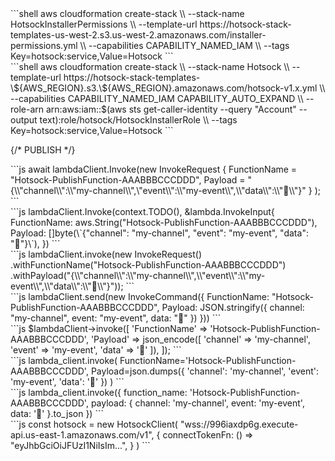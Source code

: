 <div className={`w-full  flex-col icem !max-w-full min-w-full ${props.tab === 0 ? "flex" : "hidden"}`}>
```shell
aws cloudformation create-stack \\
    --stack-name HotsockInstallerPermissions \\
    --template-url https://hotsock-stack-templates-us-west-2.s3.us-west-2.amazonaws.com/installer-permissions.yml \\
    --capabilities CAPABILITY_NAMED_IAM \\
    --tags Key=hotsock:service,Value=Hotsock
```
</div>

<div className={`w-full  flex-col icem !max-w-full min-w-full ${props.tab === 0 ? "flex" : "hidden"}`}>
```shell
aws cloudformation create-stack \\
  --stack-name Hotsock \\
  --template-url https://hotsock-stack-templates-\${AWS_REGION}.s3.\${AWS_REGION}.amazonaws.com/hotsock-v1.x.yml \\
  --capabilities CAPABILITY_NAMED_IAM CAPABILITY_AUTO_EXPAND \\
  --role-arn arn:aws:iam::$(aws sts get-caller-identity --query "Account" --output text):role/hotsock/HotsockInstallerRole \\
  --tags Key=hotsock:service,Value=Hotsock
```
</div>

{/* PUBLISH */}
<div className={`w-full  flex-col icem !max-w-full min-w-full ${props.tab === "py" ? "flex" : "hidden"}`}>
```js
await lambdaClient.Invoke(new InvokeRequest
  {
    FunctionName = "Hotsock-PublishFunction-AAABBBCCCDDD",
    Payload = "{\\"channel\\":\\"my-channel\\",\"event\\":\\"my-event\\",\\"data\\":\\"👋\\"}"
  }
  );
```
</div>

<div className={`w-full  flex-col icem !max-w-full min-w-full ${props.tab === "node" ? "flex" : "hidden"}`}>
```js
lambdaClient.Invoke(context.TODO(), &lambda.InvokeInput{
  FunctionName: aws.String("Hotsock-PublishFunction-AAABBBCCCDDD"),
  Payload:      []byte(\`{"channel": "my-channel", "event": "my-event", "data": "👋"}\`),
})
```
</div>

<div className={`w-full  flex-col icem !max-w-full min-w-full ${props.tab === "go" ? "flex" : "hidden"}`}>
```js
lambdaClient.invoke(new InvokeRequest()
  .withFunctionName("Hotsock-PublishFunction-AAABBBCCCDDD")
  .withPayload("{\\"channel\\":\\"my-channel\\",\\"event\\":\\"my-event\\",\\"data\\":\\"👋\\"}"));
```
</div>

<div className={`w-full  flex-col icem !max-w-full min-w-full ${props.tab === "java" ? "flex" : "hidden"}`}>
```js
lambdaClient.send(new InvokeCommand({
  FunctionName: "Hotsock-PublishFunction-AAABBBCCCDDD",
  Payload: JSON.stringify({
    channel: "my-channel",
    event: "my-event",
    data: "👋"
  })
}))
```
</div>

<div className={`w-full  flex-col icem !max-w-full min-w-full ${props.tab === "ruby" ? "flex" : "hidden"}`}>
```js
$lambdaClient->invoke([
  'FunctionName' => 'Hotsock-PublishFunction-AAABBBCCCDDD',
  'Payload' => json_encode([
    'channel' => 'my-channel',
    'event' => 'my-event',
    'data' => '👋'
  ]),
]);
```
</div>

<div className={`w-full  flex-col icem !max-w-full min-w-full ${props.tab === "php" ? "flex" : "hidden"}`}>
```js
lambda_client.invoke(
  FunctionName='Hotsock-PublishFunction-AAABBBCCCDDD',
  Payload=json.dumps({
    'channel': 'my-channel',
    'event': 'my-event',
    'data': '👋'
  })
)
```
</div>

<div className={`w-full  flex-col icem !max-w-full min-w-full ${props.tab === "csharp" ? "flex" : "hidden"}`}>
```js
lambda_client.invoke({
  function_name: 'Hotsock-PublishFunction-AAABBBCCCDDD',
  payload: {
    channel: 'my-channel',
    event: 'my-event',
    data: '👋'
  }.to_json
})
```
</div>

<div className={`w-full  flex-col icem !max-w-full min-w-full ${props.tab === 2 ? "flex" : "hidden"}`}>
```js
const hotsock = new HotsockClient(
  "wss://996iaxdp6g.execute-api.us-east-1.amazonaws.com/v1",
  {
    connectTokenFn: () =>
      "eyJhbGciOiJFUzI1NiIsIm...",
  }
)
```
</div>